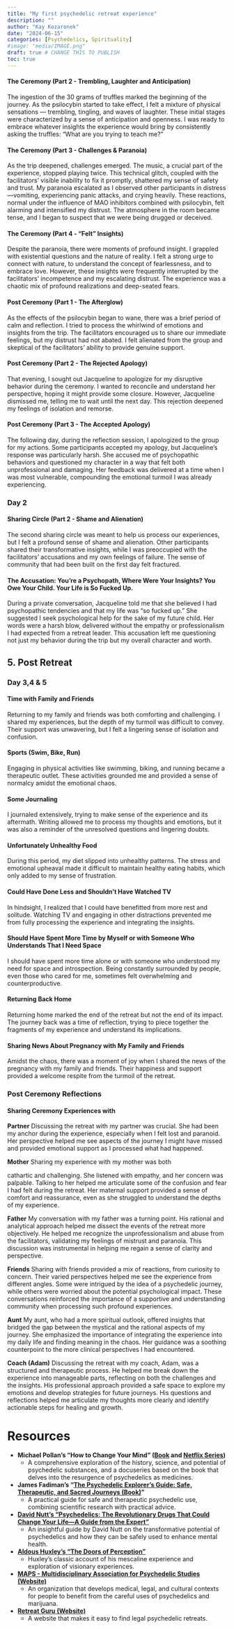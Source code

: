 ```yaml
---
title: "My first psychedelic retreat experience"
description: ""
author: "Kay Kozaronek"
date: "2024-06-15"
categories: [Psychedelics, Spirituality]
#image: "media/IMAGE.png"
draft: true # CHANGE THIS TO PUBLISH
toc: true
---
```


<!-- <p>
    <center>
        <img src="media/IMAGE.png"
        width="100%" height="30%">
    </center>
</p> -->

<!-- Notes:
The executive summary is inadequate. I don't like it here. It doesn't feel in line with the deep emotions I'm working through.

 -->

<!-- # Executive Summary

1. **What did I do?**
   - Attended a psilocybin retreat in the Netherlands, consuming 30 grams of fresh psilocybin truffles as part of a guided ceremony.

2. **Why did I do this?**
   - Sought clarity, confidence, and composure in my life, hoping to gain profound insights and address various personal and professional challenges.

3. **Did I achieve my purpose?**
   - Partially. I gained some insights but the experience was marred by significant challenges, including distrust and poor facilitation.

4. **What did I learn?**
   - The quality of the experience depends heavily on the professionalism and competency of the facilitators.
   - Thorough preparation is key. Communicate you expectations clearly and stay close to what the scientific consensus suggests.
   - I am capable of navigating challenging altered states of consciousness and frame a potentially bad trip as a "learning experience".
   - The impact of a supportive community during and after the experience is as important as setting the right intention.

5. **Would I do it again?**
   - Yes, but under different circumstances with more trusted and competent facilitators.

6. **Do I recommend this?**
   - With caution. The experience can be transformative but requires a highly professional and supportive environment.

7. **What would I change?**
   - Ensure facilitators are highly knowledgeable and experienced.
   - Create a "trip checklist" and don't start the journey without everything in order. 
   - Be adament about using headphones and make sure to always use my eyeshades
   - Be more assertive about dosage and safety concerns
   

# Experience Report

## 1. Encountering "How to Change Your Mind - Michael Pollan"

The journey began long before I booked the retreat or even decided that psychedelics could be a part of my life. It started with a book. Michael Pollan’s “How to Change Your Mind” found its way into my hands almost serendipitously. Pollan’s meticulous research and eloquent prose about the transformative potential of psychedelics struck a chord with me. His exploration into the science, history, and personal narratives surrounding substances like LSD, psilocybin and mescaline planted a seed of curiosity. Pollan’s balanced approach—acknowledging both the profound insights and the inherent risks—made the idea of a psychedelic journey seem both intriguing and plausible.

## 2. Finding myself in a dark place 
In the months leading up to the retreat, I found myself in a dark place, grappling with a myriad of challenges that piled into an insurmountable mountain of physical and mental stress. My interest in psilocybin began with its medical applications for depression and terminally ill cancer patients. However, I soon wondered if this medicine could help me, an otherwise healthy individual, navigate my own dark night and find daylight.

Professionally, I was grappling with significant uncertainties and doubts about my career path, culminating in a burnout that compelled me to take a week off work and subsequently reduce my working hours for an entire month by 20%. The stagnation in progress at the nonprofit I founded left me feeling unfulfilled and incompetent, constantly questioning whether I was on the right track.

Personally, conflicts among loved ones left me in a constant state of mediation, significantly affecting my well-being. Additionally, I had recently moved to Krakow and didn't have many close in-person friends yet. Although it's easy to make acquaintances, deep friendships take time to develop, and that time simply hadn't passed yet. I was left with barely anyone to talk to.

On top of these professional and personal challenges, I was dealing with a profound sense of disconnection from my community. Before moving to Krakow, I lived in intellectually stimulating environments like London and Berkeley, surrounded by a community of like-minded rationalists, AI Safety Practitioners, and Effective Altruists. I felt out of sync with the world around me, unable to find a community in Krakow where I truly belonged. This feeling of alienation left me emotionally raw and vulnerable. Integrating my behaviors and mental models made it difficult to maintain meaningful connections and it often left me feeling isolated and misunderstood.

In addition to these psychological stressors, I had traveled a lot (on average 8 days / month for 6 months) to different time zones and places all the while training for my first marathon. This left me physically challenged, adding additional, self imposed and certainly positive, but draining stressors.

The weight of these issues became almost unbearable. I was constantly anxious and unable to find peace even in moments of quiet. My daily gratitude practice felt like a chore, and monitoring my composure became the only practical way to manage my anger outbursts. Every day felt like a battle against an invisible enemy, leaving me desperate for a way out of the darkness.

This overwhelming confluence of stressors led me to seek a radical solution: psychedelic-assisted therapy. I hoped a psilocybin retreat would provide the clarity, new perspective, and reconnection with myself and the world that I desperately needed. Attending the retreat represented a glimmer of hope in an otherwise bleak and overwhelming landscape.


## 3. Researching Various Retreats

Inspired by Michael Pollan’s detailed accounts of transformative psychedelic experiences, I embarked on a meticulous quest to find a retreat that would align with my personal needs and aspirations. The research process was extensive and demanding. I delved into countless online reviews, contacted 16 different retreat representatives, and rigorously scrutinized the qualifications of various facilitators.

My primary criteria included cost and the legal status of the retreat’s location. Secondary considerations were the type of psychedelic medicine used, retreat duration, the earliest available start date, and the rapport I felt with the facilitators. Unfortunately, in my eagerness, I overlooked the critical aspect of professionalism and didn’t pay enough attention to the rapport I felt with the facilitators.

I sought a retreat environment conducive to deep psychological exploration, one that offered robust support and expert guidance to help me navigate the potentially challenging terrains of a psychedelic journey. After carefully weighing all my options, I chose a retreat in the Netherlands that promised a comprehensive approach: some pre-ceremony preparation, a guided psilocybin journey, and a post-ceremony integration sessions. It was a no-frills choice but was reasonably priced at 240 Euros, significantly lower than most other retreats, which started at 1800 Euros.

In all sincerity, I was quite stressed about making the right choice, wary of saving on price at the potential expense of retreat quality. I was very nervous about choosing a retreat because I didn’t fully connect with either of the representatives of my final 2 options. Both seemed too “businessy” in their approach, treating me like a customer, which heightened my concerns about their sincerity and professionalism — concerns I should have heeded.

My partner advised me that I might not be ready and suggested waiting before making a decision. Ultimately, I think it’s good that I went because postponing it might have led to never going at all. However, she was right about how rushed my final decision felt in comparison to my research. I spent a few days ruminating before deciding to attend a retreat about one week later. It was initially planned for two weeks later, but the retreat was already booked, which forced me to rush. Those weren’t ideal conditions for retreat preparation.

## 4. The Retreat

### Day 1  

#### Preparation and Travel 

The day began with a sense of anticipation mixed with anxiety. I made my way to the airport at 03:30 for the early morning flight from Krakow to Amsterdam. In the airport lobby, I found myself revisiting and refining my intentions for the retreat — Clarity, Confidence, and Composure. The “3C’s” were meant to guide me through the myriad of challenges in my life, from professional uncertainties to personal relationships and a sense of community belonging. I was mentally preparing for what I hoped would be a profound journey into my subconscious.

#### Arrival

Upon arrival at the retreat, my initial feelings of anticipation quickly gave way to unease. The facilitators could not specify the exact psilocybin content in the truffles we were to consume. Although they assured us that 30 grams of fresh truffles was an appropriate dose, their lack of detailed knowledge about the psilocybin content raised my skepticism. Knowing that mushrooms typically contain between 0.5% - 2.0% psilocybin, and that a moderate dose for a first-time user is around 1.5 grams, I was alarmed. A ‘heroic dose’ of 5 grams, as termed by Terence McKenna, seemed daunting. Yet, we were assured that 30 grams of truffles would be fine.

“I took 30 grams last week plus an MAO inhibitor and it was fine,” was one of the facilitator’s responses. Another added, “Don’t worry. You have to think less. You are way too much in your head. Each trip is different. Gender, height, weight, none of it matters because everyone reacts differently.” Another participant, who would later have a panic attack, and I were the only ones who had read up on dosage amounts and expressed concerns. After the retreat, I learned from a Google search that truffles could contain between 0.2% and 0.6% psilocybin. Without precise information beforehand, I was left to wonder about the potency and safety of what I was about to ingest. This initial uncertainty set a tone of caution and mistrust.

:::callout-tip
MAO inhibitors (Monoamine Oxidase Inhibitors) are a class of drugs that prevent the breakdown of monoamine neurotransmitters, thereby increasing their availability. When combined with psilocybin, MAO inhibitors can enhance and prolong the effects by preventing the breakdown of psilocybin into psilocin. This can lead to more intense and longer-lasting trips.
:::

#### Sharing Circle (Part 1 - Katharsis & Bonding)

Once all participants arrived, we began the first structured activity: a sharing circle. Each participant and the facilitators were invited to share their backgrounds, the challenges they faced, and their hopes for the retreat. This exercise was designed to foster a sense of community and mutual support. As I listened to others’ stories of struggle and hope, I felt a profound sense of connection and empathy. Hearing the raw, honest experiences of others made me realize I was not alone in my journey. When my turn came, I opened up about my own life’s challenges. The act of sharing was emotionally overwhelming, and I found myself crying as I spoke. However, this release felt liberating — a moment of catharsis. This was the first glimmer of the healing I hoped to find at the retreat. Additionally, it was empowering to help others by listening to their stories. We built an initial reservoir of trust within the group. The facilitators did an excellent job in helping us open up and providing the space to express ourselves. The healing properties of hearing and being heard were nothing short of miraculous.

#### The Ceremony (Part 1 - Intention Setting)

With the sharing session complete, we moved into the ceremony room to set our intentions for the psilocybin journey. We sat in front of candles, each lighting one for ourselves while thanking Mother Earth and expressing our wishes to the truffles. As each person took their turn, the room filled with a collective sense of purpose. When my turn came, I lit my candle and voiced my hopes for clarity, confidence, and composure.

Once we finished, we took our spots on the mattresses that had been prepared for us. In the “trip journal” I brought for this occasion, I wrote down, “Be brave and heal”. This act of intention-setting felt like a ritual, grounding me in the purpose of the journey ahead. I took a last look at the token I brought with me: a Polaroid of my partner and me on Christmas Eve underneath a mistletoe.

The facilitators then made their rounds through the room, approaching each bed individually to wish each participant a good journey and hand them the medicine. They served the truffles in a small translucent bowl, accompanied by a twig of a needle tree, a small pot of honey, and a menthol candy. As they approached my bed, I felt the massive weight of my life challenges looming over me, and I cracked under their weight, tears the size of grapes rolling down my cheeks. I reminded myself, “Be brave and heal.” -->

#### The Ceremony (Part 2 - Trembling, Laughter and Anticipation)

The ingestion of the 30 grams of truffles marked the beginning of the journey. As the psilocybin started to take effect, I felt a mixture of physical sensations — trembling, tingling, and waves of laughter. These initial stages were characterized by a sense of anticipation and openness. I was ready to embrace whatever insights the experience would bring by consistently asking the truffles: “What are you trying to teach me?”

#### The Ceremony (Part 3 - Challenges & Paranoia)

As the trip deepened, challenges emerged. The music, a crucial part of the experience, stopped playing twice. This technical glitch, coupled with the facilitators’ visible inability to fix it promptly, shattered my sense of safety and trust. My paranoia escalated as I observed other participants in distress—vomiting, experiencing panic attacks, and crying heavily. These reactions, normal under the influence of MAO inhibitors combined with psilocybin, felt alarming and intensified my distrust. The atmosphere in the room became tense, and I began to suspect that we were being drugged or deceived.

#### The Ceremony (Part 4 - "Felt" Insights)

Despite the paranoia, there were moments of profound insight. I grappled with existential questions and the nature of reality. I felt a strong urge to connect with nature, to understand the concept of fearlessness, and to embrace love. However, these insights were frequently interrupted by the facilitators’ incompetence and my escalating distrust. The experience was a chaotic mix of profound realizations and deep-seated fears.

#### Post Ceremony (Part 1 - The Afterglow)

As the effects of the psilocybin began to wane, there was a brief period of calm and reflection. I tried to process the whirlwind of emotions and insights from the trip. The facilitators encouraged us to share our immediate feelings, but my distrust had not abated. I felt alienated from the group and skeptical of the facilitators’ ability to provide genuine support.

#### Post Ceremony (Part 2 - The Rejected Apology)

That evening, I sought out Jacqueline to apologize for my disruptive behavior during the ceremony. I wanted to reconcile and understand her perspective, hoping it might provide some closure. However, Jacqueline dismissed me, telling me to wait until the next day. This rejection deepened my feelings of isolation and remorse.

#### Post Ceremony (Part 3 - The Accepted Apology)

The following day, during the reflection session, I apologized to the group for my actions. Some participants accepted my apology, but Jacqueline’s response was particularly harsh. She accused me of psychopathic behaviors and questioned my character in a way that felt both unprofessional and damaging. Her feedback was delivered at a time when I was most vulnerable, compounding the emotional turmoil I was already experiencing.

### Day 2 

#### Sharing Circle (Part 2 - Shame and Alienation)

The second sharing circle was meant to help us process our experiences, but I felt a profound sense of shame and alienation. Other participants shared their transformative insights, while I was preoccupied with the facilitators' accusations and my own feelings of failure. The sense of community that had been built on the first day felt fractured.

#### The Accusation: You're a Psychopath, Where Were Your Insights? You Owe Your Child. Your Life is So Fucked Up.

During a private conversation, Jacqueline told me that she believed I had psychopathic tendencies and that my life was "so fucked up." She suggested I seek psychological help for the sake of my future child. Her words were a harsh blow, delivered without the empathy or professionalism I had expected from a retreat leader. This accusation left me questioning not just my behavior during the trip but my overall character and worth.

## 5. Post Retreat 
  
### Day 3,4 & 5

#### Time with Family and Friends 
Returning to my family and friends was both comforting and challenging. I shared my experiences, but the depth of my turmoil was difficult to convey. Their support was unwavering, but I felt a lingering sense of isolation and confusion.

#### Sports (Swim, Bike, Run) 
Engaging in physical activities like swimming, biking, and running became a therapeutic outlet. These activities grounded me and provided a sense of normalcy amidst the emotional chaos.

#### Some Journaling
I journaled extensively, trying to make sense of the experience and its aftermath. Writing allowed me to process my thoughts and emotions, but it was also a reminder of the unresolved questions and lingering doubts.

#### Unfortunately Unhealthy Food 
During this period, my diet slipped into unhealthy patterns. The stress and emotional upheaval made it difficult to maintain healthy eating habits, which only added to my sense of frustration.

#### Could Have Done Less and Shouldn't Have Watched TV 
In hindsight, I realized that I could have benefitted from more rest and solitude. Watching TV and engaging in other distractions prevented me from fully processing the experience and integrating the insights.

#### Should Have Spent More Time by Myself or with Someone Who Understands That I Need Space 
I should have spent more time alone or with someone who understood my need for space and introspection. Being constantly surrounded by people, even those who cared for me, sometimes felt overwhelming and counterproductive.

#### Returning Back Home 
Returning home marked the end of the retreat but not the end of its impact. The journey back was a time of reflection, trying to piece together the fragments of my experience and understand its implications.

#### Sharing News About Pregnancy with My Family and Friends
Amidst the chaos, there was a moment of joy when I shared the news of the pregnancy with my family and friends. Their happiness and support provided a welcome respite from the turmoil of the retreat.

### Post Ceremony Reflections

#### Sharing Ceremony Experiences with
**Partner**
Discussing the retreat with my partner was crucial. She had been my anchor during the experience, especially when I felt lost and paranoid. Her perspective helped me see aspects of the journey I might have missed and provided emotional support as I processed what had happened.

**Mother**
Sharing my experience with my mother was both

cathartic and challenging. She listened with empathy, and her concern was palpable. Talking to her helped me articulate some of the confusion and fear I had felt during the retreat. Her maternal support provided a sense of comfort and reassurance, even as she struggled to understand the depths of my experience.

**Father**
My conversation with my father was a turning point. His rational and analytical approach helped me dissect the events of the retreat more objectively. He helped me recognize the unprofessionalism and abuse from the facilitators, validating my feelings of mistrust and paranoia. This discussion was instrumental in helping me regain a sense of clarity and perspective.

**Friends**
Sharing with friends provided a mix of reactions, from curiosity to concern. Their varied perspectives helped me see the experience from different angles. Some were intrigued by the idea of a psychedelic journey, while others were worried about the potential psychological impact. These conversations reinforced the importance of a supportive and understanding community when processing such profound experiences.

**Aunt**
My aunt, who had a more spiritual outlook, offered insights that bridged the gap between the mystical and the rational aspects of my journey. She emphasized the importance of integrating the experience into my daily life and finding meaning in the chaos. Her guidance was a soothing counterpoint to the more clinical perspectives I had encountered.

**Coach (Adam)**
Discussing the retreat with my coach, Adam, was a structured and therapeutic process. He helped me break down the experience into manageable parts, reflecting on both the challenges and the insights. His professional approach provided a safe space to explore my emotions and develop strategies for future journeys. His questions and reflections helped me articulate my thoughts more clearly and identify actionable steps for healing and growth.

# Resources

   - **Michael Pollan's "How to Change Your Mind" ([Book](https://www.amazon.com/Change-Your-Mind-Consciousness-Transcendence/dp/0735224153/ref=sr_1_1?crid=GIZBF6RA7J7Y&dib=eyJ2IjoiMSJ9.fY-VxhMKHDMNs0rA0tZBoDpAcQ8QQh6bEJt2fqHOB7PED4_aNE4I3DOAxEQDLVrWtT7gof-j1IwRE_RPmYIHGQEmbXpz2yInA_-TIeckxECuxUVDdf2DvLGgO8Yg0cLgQL6KasxUcIJzGhex9CQc-AI_OMlx06t2d-mKmnPR2q03kCyjVW0uOdDlKhzHvHfHjVxXh-bFqEVlOuyXaaEMKyvHyuT6XqOia82DibElvpA.39jroK2lI2ObnPYRyLkxlR5MPeOUAG4ItPf4zziWipM&dib_tag=se&keywords=how+to+change+your+mind+michael+pollan&qid=1721043221&s=books&sprefix=Michael+Pollan+%2Cstripbooks%2C234&sr=1-1) and [Netflix Series](https://www.netflix.com/title/80229847))**  
     - A comprehensive exploration of the history, science, and potential of psychedelic substances, and a docuseries based on the book that delves into the resurgence of psychedelics as medicines.  
   - **James Fadiman's "[The Psychedelic Explorer's Guide: Safe, Therapeutic, and Sacred Journeys (Book)](https://www.amazon.com/Psychedelic-Explorers-Guide-Therapeutic-Journeys/dp/1594774021)"**  
     - A practical guide for safe and therapeutic psychedelic use, combining scientific research with practical advice. 
   - **[David Nutt's "Psychedelics: The Revolutionary Drugs That Could Change Your Life—A Guide from the Expert"](https://www.amazon.com/Psychedelics-Revolutionary-Change-Life_A-Expert/dp/0306835282/ref=sr_1_1?crid=3QZIS6Y5KWEBO&dib=eyJ2IjoiMSJ9.j9ima8rO3owgq0hoBlTLWA.PGGykvkaAcP_vBrjq3INeGf44eLtsZrqCpuwfBKqRJE&dib_tag=se&keywords=David+Nutt%27s+%22Psychedelics%3A+The+Revolutionary+Drugs+That+Could+Change+Your+Life%E2%80%94A+Guide+from+the+Expert%22&qid=1721043327&s=books&sprefix=david+nutt%27s+psychedelics+the+revolutionary+drugs+that+could+change+your+life+a+guide+from+the+expert+%2Cstripbooks%2C308&sr=1-1)**  
     - An insightful guide by David Nutt on the transformative potential of psychedelics and how they can be safely used to enhance mental health.  
   - **[Aldous Huxley's "The Doors of Perception"](https://www.amazon.com/Doors-Perception-Heaven-Hell/dp/0061729078/ref=sr_1_1?crid=2J2Z350OPY3RW&dib=eyJ2IjoiMSJ9.nOOJyOmqBTxncCrojtkyXxQnbZ0VHY_1oEoDYZt2Kbdi-o3kazwpwDcs9Owf3vDOj_kJR5m_QLniEu5mw1MdvfD7TdJDYfhAqn5sW7PsPNERMU4Re6TaSS3khwTPH9ktjZ6oiqdP_S8WFS-HD1GaPY1bv2l7XrZ8ptQ1VfVWdVTKz4TaMFjczT6OpdcOV50QhP1YpCmPfyS-A40qyIYAxkpkQmW5JCc6tyg-CvfaRYc.I9lTz02P1oT7w73p88dyyjCMQ9qDIuH55cELi7WbDJU&dib_tag=se&keywords=The+Doors+of+Perception+-+Aldous+Huxley+%28Book%29&qid=1721043366&s=books&sprefix=the+doors+of+perception+-+aldous+huxley+book+%2Cstripbooks%2C427&sr=1-1)**  
     - Huxley's classic account of his mescaline experience and exploration of visionary experiences.  
   - **[MAPS - Multidisciplinary Association for Psychedelic Studies (Website)](https://maps.org/)**  
     - An organization that develops medical, legal, and cultural contexts for people to benefit from the careful uses of psychedelics and marijuana.  
   - **[Retreat Guru (Website)](https://retreat.guru/be/psilocybin-retreats)**  
     - A website that makes it easy to find legal psychedelic retreats. 
